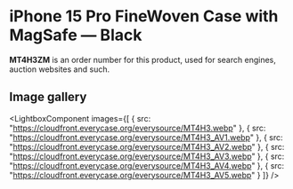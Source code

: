 
# iPhone 15 Pro FineWoven Case with MagSafe — Black

<Callout type='info' emoji='👉🏻'>**MT4H3ZM** is an order number for this product, used for search engines, auction websites and such.</Callout>

## Image gallery

<LightboxComponent
    images={[
      {
        src: "https://cloudfront.everycase.org/everysource/MT4H3.webp"
      },
      {
        src: "https://cloudfront.everycase.org/everysource/MT4H3_AV1.webp"
      },
      {
        src: "https://cloudfront.everycase.org/everysource/MT4H3_AV2.webp"
      },
      {
        src: "https://cloudfront.everycase.org/everysource/MT4H3_AV3.webp"
      },
      {
        src: "https://cloudfront.everycase.org/everysource/MT4H3_AV4.webp"
      },
      {
        src: "https://cloudfront.everycase.org/everysource/MT4H3_AV5.webp"
      }
    ]}
  />
